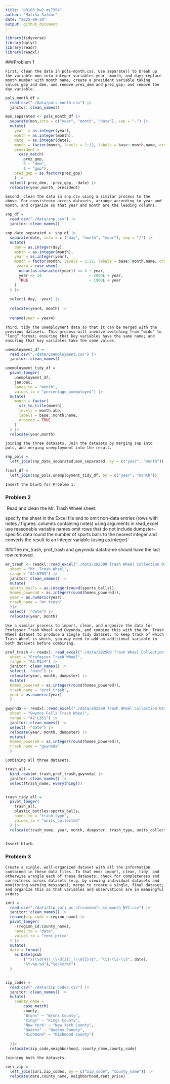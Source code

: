 ```yaml
---
title: "p8105_hw2_ms7354"
author: "Maliha Safdar"
date: "2025-09-30"
output: github_document
---
```


```r
library(tidyverse)
library(dplyr)
library(readr)
library(readxl)
```



###Problem 1

`First, clean the data in pols-month.csv. Use separate() to break up the variable mon into integer variables year, month, and day; replace month number with month name; create a president variable taking values gop and dem, and remove prez_dem and prez_gop; and remove the day variable.`


```r
pols_month_df = 
  read.csv("./data/pols-month.csv") |>
  janitor::clean_names()

mon_separated <- pols_month_df |>
  separate(mon,into = c("year", "month", "date"), sep = "-") |>
  mutate(
    year  = as.integer(year),
    month = as.integer(month),
    date  = as.integer(date),
    month = factor(month, levels = 1:12, labels = base::month.name, ordered = TRUE),
    president = 
      case_match(
        prez_gop, 
        0 ~ "dem", 
        1 ~ "gop"),
    prez_gop = as.factor(prez_gop)
    ) |>
  select(-prez_dem, -prez_gop, -date) |>
  relocate(year,month, president)
```


`Second, clean the data in snp.csv using a similar process to the above. For consistency across datasets, arrange according to year and month, and organize so that year and month are the leading columns.`


```r
snp_df = 
  read.csv("./data/snp.csv") |>
  janitor::clean_names()

snp_date_separated <- snp_df |>
  separate(date, into = c ("day", "month", "year"), sep = "/") |>
  mutate(
    day = as.integer(day),
    month = as.integer(month),
    year = as.integer(year),
    month = factor(month, levels = 1:12, labels = base::month.name, ordered = TRUE),
     year4 = case_when(
      nchar(as.character(year)) == 4 ~ year,          
      year <= 24                     ~ 2000L + year,  
      TRUE                           ~ 1900L + year  
    )
  ) |>
  
  select(-day, -year) |>
  
  relocate(year4, month) |>
  
  rename(year = year4)
```

`Third, tidy the unemployment data so that it can be merged with the previous datasets. This process will involve switching from “wide” to “long” format; ensuring that key variables have the same name; and ensuring that key variables take the same values.`

```r
unemployment_df =
  read.csv("./data/unemployment.csv") |>
  janitor::clean_names()

unemployment_tidy_df = 
  pivot_longer(
    unemployment_df, 
    jan:dec,
    names_to = "month", 
    values_to = "percentage_umemployed") |>
  mutate(
    month = factor(
      str_to_title(month),
      levels = month.abb,
      labels = base::month.name,
      ordered = TRUE
    )
  ) |>
  relocate(year,month)
```

`joining the three datasets. Join the datasets by merging snp into pols, and merging unemployment into the result.`

```r
snp_pols =
  left_join(snp_date_separated,mon_separated, by = c("year", "month"))

final_df =
  left_join(snp_pols,unemployment_tidy_df, by = c("year", "month"))
```

`Insert the blurb for Problem 1.`



### Problem 2

`Read and clean the Mr. Trash Wheel sheet:

specify the sheet in the Excel file and to omit non-data entries (rows with notes / figures; columns containing notes) using arguments in read_excel
use reasonable variable names
omit rows that do not include dumpster-specific data
round the number of sports balls to the nearest integer and converts the result to an integer variable (using as.integer)`

###The mr_trash, prof_trash and gwynnda dataframe should have the last row removed.
```r
mr_trash <- readxl::read_excel("./data/202509 Trash Wheel Collection Data.xlsx",
  sheet = "Mr. Trash Wheel",
  range = "A2:N709") |>
  janitor::clean_names() |>
  mutate(
  sports_balls = as.integer(round(sports_balls)),
  homes_powered = as.integer(round(homes_powered)),
  year = as.numeric(year),
  trash_name = "mr_trash"
  )|>
  select( -"date") |>
  relocate(year, month)
```
`Use a similar process to import, clean, and organize the data for Professor Trash Wheel and Gwynnda, and combine this with the Mr. Trash Wheel dataset to produce a single tidy dataset. To keep track of which Trash Wheel is which, you may need to add an additional variable to both datasets before combining.`

```r
prof_trash <- readxl::read_excel("./data/202509 Trash Wheel Collection Data.xlsx",
  sheet = "Professor Trash Wheel",
  range = "A2:M134") |>
  janitor::clean_names() |>
  select( -"date") |>
  relocate(year, month, dumpster) |>
  mutate(
  homes_powered = as.integer(round(homes_powered)),
  trash_name = "prof_trash",
  year = as.numeric(year)
  )
```


```r
gwynnda <- readxl::read_excel("./data/202509 Trash Wheel Collection Data.xlsx",
  sheet = "Gwynns Falls Trash Wheel",
  range = "A2:L351") |>
  janitor::clean_names() |>
  select( -"date") |>
  relocate(year, month, dumpster) |>
  mutate(
  homes_powered = as.integer(round(homes_powered)),
  trash_name = "gwynnda"
  )
```


`Combining all three datasets.`

```r
trash_all =
  bind_rows(mr_trash,prof_trash,gwynnda) |>
  janitor::clean_names() |>
  select(trash_name, everything())


trash_tidy_all = 
  pivot_longer(
    trash_all,
    plastic_bottles:sports_balls,
    names_to = "trash_type",
    values_to = "units_collected"
  ) |>
  relocate(trash_name, year, month, dumpster, trash_type, units_collected)
  
```

`Insert blurb.`



### Problem 3

`Create a single, well-organized dataset with all the information contained in these data files. To that end: import, clean, tidy, and otherwise wrangle each of these datasets; check for completeness and correctness across datasets (e.g. by viewing individual datasets and monitoring warning messages); merge to create a single, final dataset; and organize this so that variables and observations are in meaningful orders.`


```r
zori =
  read.csv("./data/Zip_zori_uc_sfrcondomfr_sm_month_NYC.csv") |>
  janitor::clean_names() |>
  rename(zip_code = region_name) |>
  pivot_longer(
    -(region_id:county_name),
    names_to = "date",
    values_to = "rent_price"
  ) |>
  mutate(
  date = format(
    as.Date(gsub
        ("^x(\\d{4})_(\\d{2})_(\\d{2})$", "\\1-\\2-\\3", date),
        "%Y-%m-%d"),"%d/%m/%Y")
  )


zip_codes = 
  read.csv("./data/Zip Codes.csv") |>
  janitor::clean_names() |>
  mutate(
    county_name = 
        case_match(
        county,
        "Bronx" ~ "Bronx County",
        "Kings" ~ "Kings County",
        "New York" ~ "New York County",
        "Queens" ~ "Queens County",
        "Richmond" ~ "Richmond County")
    
  )|>
  relocate(zip_code,neighborhood, county_name,county_code)

```


`Joinning both the datasets.`

```r
zori_zip =
  left_join(zori,zip_codes, by = c("zip_code", "county_name")) |>
  relocate(date,county_name, neighborhood,rent_price)
```

